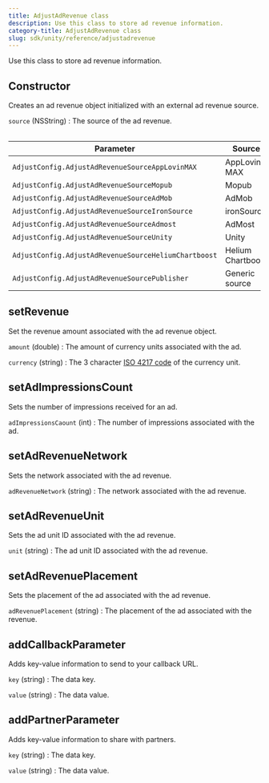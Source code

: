 ```yaml
---
title: AdjustAdRevenue class
description: Use this class to store ad revenue information.
category-title: AdjustAdRevenue class
slug: sdk/unity/reference/adjustadrevenue
---
```


Use this class to store ad revenue information.

<Function>

## Constructor

Creates an ad revenue object initialized with an external ad revenue source.

<slot slot="signature">


<ConstructorSig />

</slot>

<slot slot="snippet">


<Constructor />

</slot>

<slot slot="parameters">

`source` (NSString)
: The source of the ad revenue.

<Table height="full-height">

| Parameter                                            | Source            |
| ---------------------------------------------------- | ----------------- |
| `AdjustConfig.AdjustAdRevenueSourceAppLovinMAX`      | AppLovin MAX      |
| `AdjustConfig.AdjustAdRevenueSourceMopub`            | Mopub             |
| `AdjustConfig.AdjustAdRevenueSourceAdMob`            | AdMob             |
| `AdjustConfig.AdjustAdRevenueSourceIronSource`       | ironSource        |
| `AdjustConfig.AdjustAdRevenueSourceAdmost`           | AdMost            |
| `AdjustConfig.AdjustAdRevenueSourceUnity`            | Unity             |
| `AdjustConfig.AdjustAdRevenueSourceHeliumChartboost` | Helium Chartboost |
| `AdjustConfig.AdjustAdRevenueSourcePublisher`        | Generic source    |

</Table>

</slot>

</Function>

<Function>

## setRevenue

Set the revenue amount associated with the ad revenue object.

<slot slot="signature">


<SetRevenueSig />

</slot>

<slot slot="snippet">


<SetRevenue />

</slot>

<slot slot="parameters">

`amount` (double)
: The amount of currency units associated with the ad.

`currency` (string)
: The 3 character [ISO 4217 code](https://www.iban.com/currency-codes) of the currency unit.

</slot>

</Function>

<Function>

## setAdImpressionsCount

Sets the number of impressions received for an ad.

<slot slot="signature">


<SetAdImpressionsCountSig />

</slot>

<slot slot="snippet">


<SetAdImpressionsCount />

</slot>

<slot slot="parameters">

`adImpressionsCaount` (int)
: The number of impressions associated with the ad.

</slot>

</Function>

<Function>

## setAdRevenueNetwork

Sets the network associated with the ad revenue.

<slot slot="signature">


<SetAdRevenueNetworkSig />

</slot>

<slot slot="snippet">


<SetAdRevenueNetwork />

</slot>

<slot slot="parameters">

`adRevenueNetwork` (string)
: The network associated with the ad revenue.

</slot>

</Function>

<Function>

## setAdRevenueUnit

Sets the ad unit ID associated with the ad revenue.

<slot slot="signature">


<SetAdRevenueUnitSig />

</slot>

<slot slot="snippet">


<SetAdRevenueUnit />

</slot>

<slot slot="parameters">

`unit` (string)
: The ad unit ID associated with the ad revenue.

</slot>

</Function>

<Function>

## setAdRevenuePlacement

Sets the placement of the ad associated with the ad revenue.

<slot slot="signature">


<SetAdRevenuePlacementSig />

</slot>

<slot slot="snippet">


<SetAdRevenuePlacement />

</slot>

<slot slot="parameters">

`adRevenuePlacement` (string)
: The placement of the ad associated with the revenue.

</slot>

</Function>

<Function>

## addCallbackParameter

Adds key-value information to send to your callback URL.

<slot slot="signature">


<AddCallbackParameterSig />

</slot>

<slot slot="snippet">


<AddCallbackParameter />

</slot>

<slot slot="parameters">

`key` (string)
: The data key.

`value` (string)
: The data value.

</slot>

</Function>

<Function>

## addPartnerParameter

Adds key-value information to share with partners.

<slot slot="signature">


<AddPartnerParameterSig />

</slot>

<slot slot="snippet">


<AddPartnerParameter />

</slot>

<slot slot="parameters">

`key` (string)
: The data key.

`value` (string)
: The data value.

</slot>

</Function>
